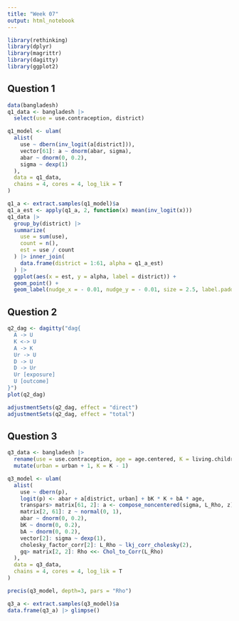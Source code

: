 ```yaml
---
title: "Week 07"
output: html_notebook
---
```


```r
library(rethinking)
library(dplyr)
library(magrittr)
library(dagitty)
library(ggplot2)
```

## Question 1

```r
data(bangladesh)
q1_data <- bangladesh |> 
  select(use = use.contraception, district)

q1_model <- ulam(
  alist(
    use ~ dbern(inv_logit(a[district])), 
    vector[61]: a ~ dnorm(abar, sigma), 
    abar ~ dnorm(0, 0.2), 
    sigma ~ dexp(1)
  ), 
  data = q1_data, 
  chains = 4, cores = 4, log_lik = T
)

q1_a <- extract.samples(q1_model)$a
q1_a_est <- apply(q1_a, 2, function(x) mean(inv_logit(x)))
q1_data |> 
  group_by(district) |>
  summarize(
    use = sum(use), 
    count = n(), 
    est = use / count
  ) |> inner_join(
    data.frame(district = 1:61, alpha = q1_a_est)
  ) |>
  ggplot(aes(x = est, y = alpha, label = district)) +
  geom_point() +
  geom_label(nudge_x = - 0.01, nudge_y = - 0.01, size = 2.5, label.padding = unit(.125, "lines"))
```

## Question 2

```r
q2_dag <- dagitty("dag{
  A -> U
  K <-> U
  A -> K
  Ur -> U
  D -> U
  D -> Ur
  Ur [exposure]
  U [outcome]
}")
plot(q2_dag)
```


```r
adjustmentSets(q2_dag, effect = "direct")
adjustmentSets(q2_dag, effect = "total")
```


## Question 3

```r
q3_data <- bangladesh |> 
  rename(use = use.contraception, age = age.centered, K = living.children) |>
  mutate(urban = urban + 1, K = K - 1)

q3_model <- ulam(
  alist(
    use ~ dbern(p), 
    logit(p) <- abar + a[district, urban] + bK * K + bA * age,
    transpars> matrix[61, 2]: a <- compose_noncentered(sigma, L_Rho, z),
    matrix[2, 61]: z ~ normal(0, 1), 
    abar ~ dnorm(0, 0.2), 
    bK ~ dnorm(0, 0.2), 
    bA ~ dnorm(0, 0.2), 
    vector[2]: sigma ~ dexp(1), 
    cholesky_factor_corr[2]: L_Rho ~ lkj_corr_cholesky(2), 
    gq> matrix[2, 2]: Rho <<- Chol_to_Corr(L_Rho)
  ), 
  data = q3_data, 
  chains = 4, cores = 4, log_lik = T
)
```


```r
precis(q3_model, depth=3, pars = "Rho")
```

```r
q3_a <- extract.samples(q3_model)$a
data.frame(q3_a) |> glimpse()
```






